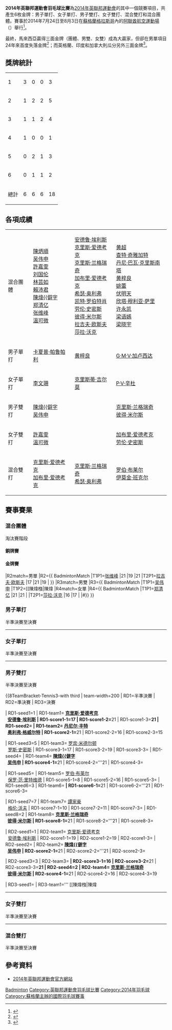 {{noteTA|G1=Badminton}}
'''2014年英聯邦運動會羽毛球比賽'''為[[2014年英聯邦運動會|2014年英聯邦運動會]]的其中一個競賽項目，共產生6枚金牌：男子單打、女子單打、男子雙打、女子雙打、混合雙打和混合團體。賽事於2014年7月24日至8月3日在[[蘇格蘭|蘇格蘭]][[格拉斯哥|格拉斯哥]]內的[[阿聯酋航空運動場|阿聯酋航空運動場]] （{{lang-en|Emirates Arena}}）舉行<ref>{{cite web|title=BADMINTON|url=http://www.glasgow2014.com/your-games/sports/badminton|publisher=Glasgow 2014 Ltd.|accessdate=2014-07-30|archive-date=2014-07-21|archive-url=https://web.archive.org/web/20140721212027/http://www.glasgow2014.com/your-games/sports/badminton|dead-url=no}}{{en}}</ref>。

最終，馬來西亞贏得三面金牌（團體、男雙、女雙）成為大贏家，但卻在男單項目24年來首度失落金牌<ref>{{cite news|title=共運會（羽球） 最後2金靠雙打 大馬最多"金"收官|url=http://www.chinapress.com.my/node/548666|newspaper=中國報|date=2014-08-03|deadurl=yes|archiveurl=https://web.archive.org/web/20140804224001/http://www.chinapress.com.my/node/548666|archivedate=2014-08-04|accessdate=2014-08-03}}</ref>；而英格蘭、印度和加拿大則瓜分另外三面金牌<ref>{{cite news|title=共運會（羽球）卡什葉李文珊稱王封后|url=http://www.chinapress.com.my/node/548753|newspaper=中國報|date=2014-08-03|deadurl=yes|archiveurl=https://web.archive.org/web/20140804224040/http://www.chinapress.com.my/node/548753|archivedate=2014-08-04|accessdate=2014-08-03}}</ref>。

== 獎牌統計 ==
{| {{RankedMedalTable|class=wikitable sortable}}
|-
|1||align=left|{{MAS}}||3||0||0||3
|-
|2||align=left|{{ENG}}||1||2||2||5
|-
|3||align=left|{{IND}}||1||1||2||4
|-
|4||align=left|{{CAN}}||1||0||0||1
|-
|5||align=left|{{SIN}}||0||2||1||3
|-style="background:#ccf;"
|6||align=left|{{SCO}}||0||1||1||2
|- class="sortbottom"
!colspan=2| 總計 || 6 || 6 || 6 || 18
|}
<small>{{legend|#ccccff|主辦國家|border=solid 1px #AAAAAA}}</small>

==各項成績==
{| {{MedalistTable|type=項目|columns=1|labelwidth=100px|style=font-size:small;}}
|-
|混合團體
|{{MAS}}
[[陳炳順|陳炳順]]<br/>[[吴伟申|吴伟申]]<br/>[[許嘉雯|許嘉雯]]<br/>[[刘国伦|刘国伦]]<br/>[[林芸如|林芸如]]<br/>[[賴沛君|賴沛君]]<br/>[[陳煒𣚦|陳煒{{僻字]]<br/>[[郑清亿|郑清亿]]<br/>[[张维峰|张维峰]]<br/>[[溫可微|溫可微]]
|{{ENG}}
[[安德鲁·埃利斯|安德鲁·埃利斯]]<br/>[[克里斯·爱德考克|克里斯·爱德考克]]<br/>[[克里斯·兰格瑞奇|克里斯·兰格瑞奇]]<br/>[[加布里·爱德考克|加布里·爱德考克]]<br/>[[希瑟·奥利弗|希瑟·奥利弗]]<br/>[[凯特·罗伯特肖|凯特·罗伯特肖]]<br/>[[劳伦·史密斯|劳伦·史密斯]]<br/>[[彼得·米尔斯|彼得·米尔斯]]<br/>[[拉吉夫·欧斯夫|拉吉夫·欧斯夫]]<br/>[[莎拉·沃克|莎拉·沃克]]
|{{SIN}}
[[黄超_(羽毛球运动员)|黄超]]<br/>[[查特·奇雅加特|查特·奇雅加特]]<br/>[[丹尼·巴瓦·克里斯南塔|丹尼·巴瓦·克里斯南塔]]<br/>[[黄梓良|黄梓良]]<br/>[[姚蕾|姚蕾]]<br/>[[伏明天|伏明天]]<br/>[[欣塔·穆利亚·萨里|欣塔·穆利亚·萨里]]<br/>[[许永凯|许永凯]]<br/>[[梁语嫣|梁语嫣]]<br/>[[梁晓宇|梁晓宇]]
|-
|男子單打
|{{flagicon|IND}} [[卡夏普·帕鲁帕利|卡夏普·帕鲁帕利]]
|{{flagicon|SIN}} [[黄梓良|黄梓良]]
|{{flagicon|IND}}  [[拉贾·梅努里·文卡塔·加卢西达|G·M·V·加卢西达]]
|-
|女子單打
|{{flagicon|CAN}} [[李文珊_(羽毛球運動員)|李文珊]]
|{{flagicon|SCO}} [[克里斯蒂·吉尔莫|克里斯蒂·吉尔莫]]
|{{flagicon|IND}} [[普萨拉·文卡塔·辛杜|P·V·辛杜]]
|-
|男子雙打
|{{flagicon|MAS}} [[陳煒𣚦|陳煒{{僻字]]<br/>{{flagicon|MAS}} [[吴伟申|吴伟申]]
|{{nowrap|{{flagicon|SIN}} [[丹尼·巴瓦·克里斯南塔|丹尼·巴瓦·克里斯南塔]]<br/>{{flagicon|SIN}} [[查特·奇雅加特|查特·奇雅加特]]}}
|{{flagicon|ENG}} [[克里斯·兰格瑞奇|克里斯·兰格瑞奇]]<br/>{{flagicon|ENG}} [[彼得·米尔斯|彼得·米尔斯]]
|-
|女子雙打
|{{flagicon|MAS}} [[許嘉雯|許嘉雯]]<br/>{{flagicon|MAS}} [[溫可微|溫可微]]
|{{nowrap|{{flagicon|IND}} [[瓦拉·古塔|瓦拉·古塔]]<br/>{{flagicon|IND}} [[阿什维尼·蓬纳帕|阿什维尼·蓬纳帕]]}}
|{{flagicon|ENG}} [[加布里·爱德考克|加布里·爱德考克]]<br/>{{flagicon|ENG}} [[劳伦·史密斯|劳伦·史密斯]]
|-
|混合雙打
|{{flagicon|ENG}} [[克里斯·爱德考克|克里斯·爱德考克]]<br/>{{flagicon|ENG}} [[加布里·爱德考克|加布里·爱德考克]]
|{{flagicon|ENG}} [[克里斯·兰格瑞奇|克里斯·兰格瑞奇]]<br/>{{flagicon|ENG}} [[希瑟·奥利弗|希瑟·奥利弗]]
|{{flagicon|SCO}} [[罗伯·布莱尔|罗伯·布莱尔]]<br/>{{flagicon|SCO}} [[伊莫金·班克尔|伊莫金·班克尔]]
|}

==賽事賽果==
===混合團體===
;淘汰賽階段
{{8TeamBracket-with third

| RD1-seed1=1
| RD1-team1='''{{bat|MAS}}'''
| RD1-score1='''3'''
| RD1-seed2=5
| RD1-team2={{bat|SCO}}
| RD1-score2=1

| RD1-seed3=4
| RD1-team3='''{{bat|SIN}}'''
| RD1-score3=3
| RD1-seed4=7
| RD1-team4={{bat|AUS}}
| RD1-score4=0

| RD1-seed5=8
| RD1-team5={{bat|CAN}}
| RD1-score5=1
| RD1-seed6=3
| RD1-team6='''{{bat|IND}}'''
| RD1-score6='''3'''

| RD1-seed7=13
| RD1-team7={{bat|SRI}}
| RD1-score7=0
| RD1-seed8=2
| RD1-team8='''{{bat|ENG}}'''
| RD1-score8='''3'''

| RD2-seed1=1
| RD2-team1='''{{bat|MAS}}'''
| RD2-score1='''3'''
| RD2-seed2=4
| RD2-team2={{bat|SIN}}
| RD2-score2=2

| RD2-seed3=3
| RD2-team3={{bat|IND}}
| RD2-score3=0
| RD2-seed4=2
| RD2-team4='''{{bat|ENG}}'''
| RD2-score4='''3'''

| RD3-seed1=1
| RD3-team1='''{{bat|MAS}}'''
| RD3-score1='''3'''
| RD3-seed2=2
| RD3-team2={{bat|ENG}}
| RD3-score2=1

| RD3-seed3=4
| RD3-team3='''{{bat|SIN}}'''
| RD3-score3='''3'''
| RD3-seed4=3
| RD3-team4={{bat|IND}}
| RD3-score4=2
}}

====銅牌賽====
{{Badmintonbox
|team1=SIN
|team2=IND
|venue=
|date= [http://results.glasgow2014.com/event/badminton/bdx400102/mixed_teams_bronze_medal_match.html 2014年7月28日]
|score1=3
|score2=2
|R1match=混雙
|R1={{BadmintonMatch |T1P1=[[丹尼·巴瓦·克里斯南塔|D·B·克里斯南塔]] |T1P2=[[梁语嫣|梁语嫣]] |21|21| |T2P1= [[拉贾·梅努里·文卡塔·加卢西达|R·M·V·加卢西达]] |T2P2=[[阿什维尼·蓬纳帕|阿什维尼·蓬纳帕]]|19|19| }}
|R2match=男單
|R2={{BadmintonMatch |T1P1= [[黄超_(羽毛球运动员)|黄超]]|15|20| |T2P1= [[卡夏普·帕鲁帕利|卡夏普·帕鲁帕利]]|21|22| }}
|R3match=男雙
|R3={{BadmintonMatch |T1P1= [[丹尼·巴瓦·克里斯南塔|D·B·克里斯南塔]] |T1P2=[[查特·奇雅加特|查特·奇雅加特]] |21|21| |T2P1= [[艾谢·迪瓦卡|艾谢·迪瓦卡]] |T2P2=[[普拉纳·杰里·乔普拉|普拉纳·杰里·乔普拉]]|12|16| }}
|R4match=女單
|R4={{BadmintonMatch |T1P1= [[梁晓宇|梁晓宇]]|22|13| |T2P1= [[普萨拉·文卡塔·辛杜|P·V·辛杜]]|24|21| }}
|R5match=女雙
|R5={{BadmintonMatch |T1P1= [[欣塔·穆利亚·萨里|欣塔·穆利亚·萨里]] |T1P2=[[姚蕾|姚蕾]]|21|29| |T2P1= [[瓦拉·古塔|瓦拉·古塔]] |T2P2=[[阿什维尼·蓬纳帕|阿什维尼·蓬纳帕]]|17|27| }}
}}

====金牌賽====
{{Badmintonbox
|team1=MAS
|team2=ENG
|venue=
|date= [http://results.glasgow2014.com/event/badminton/bdx400101/mixed_teams_gold_medal_match.html 2014年7月28日]
|score1=3
|score2=1
|R1match=混雙
|R1={{ BadmintonMatch |T1P1=[[陳炳順|陳炳順]] |T1P2=[[賴沛君|賴沛君]] |14 |26 | |T2P1=[[克里斯·爱德考克|克里斯·爱德考克]] |T2P2=[[加布里·爱德考克|加布里·爱德考克]] |21 |28 | }}
|R2match=男單
|R2={{ BadmintonMatch |T1P1=[[张维峰|张维峰]] |21 |19 |21 |T2P1=[[拉吉夫·欧斯夫|拉吉夫·欧斯夫]] |17 |21 |19 | }}
|R3match=男雙
|R3={{ BadmintonMatch |T1P1=[[吴伟申|吴伟申]] |T1P2=[[陳煒𣚦|陳煒{{僻字]] |21 |21 | |T2P1=[[克里斯·爱德考克|克里斯·爱德考克]] |T2P2=[[安德鲁·埃利斯|安德鲁·埃利斯]] |19 |17 | }}
|R4match=女單
|R4={{ BadmintonMatch |T1P1=[[郑清亿|郑清亿]] |21 |21 | |T2P1=[[莎拉·沃克|莎拉·沃克]] |16 |17 | |#}} 
}}

===男子單打===
;半準決賽至決賽
{{8TeamBracket-Tennis3-with third
| team-width=200
| RD1=半準決賽
| RD2=準決賽
| RD3=決賽

| RD1-seed1=1
| RD1-team1={{flagicon|MAS}} [[张维峰|张维峰]]
| RD1-score1-1=15
| RD1-score1-2='''21
| RD1-score1-3=17
| RD1-seed2=5
| RD1-team2='''{{flagicon|IND}} [[拉贾·梅努里·文卡塔·加卢西达|G·M·V·加卢西达]]
| RD1-score2-1='''21
| RD1-score2-2=8
| RD1-score2-3='''21

| RD1-seed3=4
| RD1-team3={{nowrap|{{flagicon|IND}} [[斯里坎特·基达姆比|斯里坎特·基达姆比]]}}
| RD1-score3-1=10
| RD1-score3-2='''21
| RD1-score3-3=12
| RD1-seed4=6
| RD1-team4='''{{flagicon|SIN}} [[黄梓良|黄梓良]]
| RD1-score4-1='''21
| RD1-score4-2=12
| RD1-score4-3='''21

| RD1-seed5=8
| RD1-team5={{flagicon|SCO}} [[基兰·梅里利斯|基兰·梅里利斯]]
| RD1-score5-1=14
| RD1-score5-2=7
| RD1-score5-3=
| RD1-seed6=3
| RD1-team6='''{{flagicon|ENG}} [[拉吉夫·欧斯夫|拉吉夫·欧斯夫]]
| RD1-score6-1='''21
| RD1-score6-2='''21
| RD1-score6-3=

| RD1-seed7=7
| RD1-team7={{flagicon|MAS}} [[刘国伦|刘国伦]]
| RD1-score7-1=13
| RD1-score7-2=14
| RD1-score7-3=
| RD1-seed8=2
| RD1-team8='''{{flagicon|IND}} [[卡夏普·帕鲁帕利|卡夏普·帕鲁帕利]]
| RD1-score8-1='''21
| RD1-score8-2='''21
| RD1-score8-3=

| RD2-seed1=5
| RD2-team1={{flagicon|IND}}  [[拉贾·梅努里·文卡塔·加卢西达|G·M·V·加卢西达]]
| RD2-score1-1='''21
| RD2-score1-2=19
| RD2-score1-3=15
| RD2-seed2=6
| RD2-team2='''{{flagicon|SIN}} [[黄梓良|黄梓良]]
| RD2-score2-1=16
| RD2-score2-2='''21
| RD2-score2-3='''21

| RD2-seed3=3
| RD2-team3={{flagicon|ENG}} [[拉吉夫·欧斯夫|拉吉夫·欧斯夫]]
| RD2-score3-1='''21
| RD2-score3-2=19
| RD2-score3-3=18
| RD2-seed4=2
| RD2-team4='''{{nowrap|{{flagicon|IND}} [[卡夏普·帕鲁帕利|卡夏普·帕鲁帕利]]}}
| RD2-score4-1=17
| RD2-score4-2='''21
| RD2-score4-3='''21

| RD3-seed1=6
| RD3-team1={{flagicon|SIN}} [[黄梓良|黄梓良]]
| RD3-score1-1=14
| RD3-score1-2='''21
| RD3-score1-3=19
| RD3-seed2=2
| RD3-team2='''{{nowrap|{{flagicon|IND}} [[卡夏普·帕鲁帕利|卡夏普·帕鲁帕利]]}}
| RD3-score2-1='''21
| RD3-score2-2=11
| RD3-score2-3='''21

| 3rd-seed1=5
| 3rd-team1='''{{flagicon|IND}}  [[拉贾·梅努里·文卡塔·加卢西达|G·M·V·加卢西达]]
| 3rd-score1-1='''21
| 3rd-score1-2=14
| 3rd-score1-3='''21
| 3rd-seed2=3
| 3rd-team2={{flagicon|ENG}} [[拉吉夫·欧斯夫|拉吉夫·欧斯夫]]
| 3rd-score2-1=15
| 3rd-score2-2='''21
| 3rd-score2-3=19
}}
----

===女子單打===
;半準決賽至決賽
{{8TeamBracket-Tennis3-with third
| team-width=200
| RD1=半準決賽
| RD2=準決賽
| RD3=決賽

| RD1-seed1=2
| RD1-team1='''{{nowrap|{{flagicon|IND}} [[普萨拉·文卡塔·辛杜|P·V·辛杜]]}}
| RD1-score1-1='''21
| RD1-score1-2='''21
| RD1-score1-3=
| RD1-seed2=
| RD1-team2={{flagicon|NZL}} [[安娜·兰金|安娜·兰金]]
| RD1-score2-1=10
| RD1-score2-2=9
| RD1-score2-3=

| RD1-seed3=4
| RD1-team3='''{{flagicon|CAN}} [[李文珊_(羽毛球運動員)|李文珊]]
| RD1-score3-1='''21
| RD1-score3-2='''21
| RD1-score3-3=
| RD1-seed4=8
| RD1-team4={{flagicon|ENG}} [[莎拉·沃克|莎拉·沃克]]
| RD1-score4-1=18
| RD1-score4-2=18
| RD1-score4-3=

| RD1-seed5=6
| RD1-team5={{flagicon|IND}} [[布滕普拉伊尔·钱德里卡·图拉西|P·C·图拉西]]
| RD1-score5-1='''21
| RD1-score5-2=19
| RD1-score5-3=19
| RD1-seed6=5
| RD1-team6='''{{flagicon|MAS}} [[郑清亿|郑清亿]]
| RD1-score6-1=18
| RD1-score6-2='''21
| RD1-score6-3='''21

| RD1-seed7=7
| RD1-team7={{flagicon|NZL}} [[陳潔英|陳潔英]]
| RD1-score7-1=9
| RD1-score7-2=10
| RD1-score7-3=
| RD1-seed8=3
| RD1-team8='''{{flagicon|SCO}} [[克里斯蒂·吉尔莫|克里斯蒂·吉尔莫]]
| RD1-score8-1='''21
| RD1-score8-2='''21
| RD1-score8-3=

| RD2-seed1=2
| RD2-team1={{nowrap|{{flagicon|IND}} [[普萨拉·文卡塔·辛杜|P·V·辛杜]]}}
| RD2-score1-1=20
| RD2-score1-2=20
| RD2-score1-3=
| RD2-seed2=4
| RD2-team2='''{{flagicon|CAN}} [[李文珊_(羽毛球運動員)|李文珊]]
| RD2-score2-1='''22
| RD2-score2-2='''22
| RD2-score2-3=

| RD2-seed3=5
| RD2-team3={{flagicon|MAS}} [[郑清亿|郑清亿]]
| RD2-score3-1=13
| RD2-score3-2=19
| RD2-score3-3=
| RD2-seed4=3
| RD2-team4='''{{flagicon|SCO}} [[克里斯蒂·吉尔莫|克里斯蒂·吉尔莫]]
| RD2-score4-1='''21
| RD2-score4-2='''21
| RD2-score4-3=

| RD3-seed1=4
| RD3-team1='''{{flagicon|CAN}} [[李文珊_(羽毛球運動員)|李文珊]]
| RD3-score1-1='''21
| RD3-score1-2='''21
| RD3-score1-3=
| RD3-seed2=3
| RD3-team2={{flagicon|SCO}} [[克里斯蒂·吉尔莫|克里斯蒂·吉尔莫]]
| RD3-score2-1=14
| RD3-score2-2=7
| RD3-score2-3=

| 3rd-seed1=2
| 3rd-team1='''{{nowrap|{{flagicon|IND}} [[普萨拉·文卡塔·辛杜|P·V·辛杜]]}}
| 3rd-score1-1='''23
| 3rd-score1-2='''21
| 3rd-score1-3=
| 3rd-seed2=5
| 3rd-team2={{flagicon|MAS}} [[郑清亿|郑清亿]]
| 3rd-score2-1=21
| 3rd-score2-2=9
| 3rd-score2-3=
}}
----

===男子雙打===
;半準決賽至決賽
{{8TeamBracket-Tennis3-with third
| team-width=200
| RD1=半準決賽
| RD2=準決賽
| RD3=決賽

| RD1-seed1=1
| RD1-team1='''{{flagicon|ENG}} [[克里斯·爱德考克|克里斯·爱德考克]]<br/> {{flagicon|ENG}} [[安德鲁·埃利斯|安德鲁·埃利斯]]
| RD1-score1-1=17
| RD1-score1-2='''21
| RD1-score1-3='''21
| RD1-seed2=
| RD1-team2={{flagicon|WAL}} [[丹尼尔·丰特|丹尼尔·丰特]]<br/> {{flagicon|WAL}} [[奥利弗·格威尔特|奥利弗·格威尔特]]
| RD1-score2-1='''21
| RD1-score2-2=16
| RD1-score2-3=15

| RD1-seed3=5
| RD1-team3={{flagicon|AUS}} [[罗宾·米德尔顿|罗宾·米德尔顿]]<br/> {{flagicon|AUS}} [[罗斯·史密斯|罗斯·史密斯]]
| RD1-score3-1=17
| RD1-score3-2=19
| RD1-score3-3=
| RD1-seed4=
| RD1-team4='''{{flagicon|MAS}} [[陳煒𣚦|陳煒{{僻字]]<br/> {{flagicon|MAS}} [[吴伟申|吴伟申]]
| RD1-score4-1='''21
| RD1-score4-2='''21
| RD1-score4-3=

| RD1-seed5=
| RD1-team5={{flagicon|SCO}} [[罗伯·布莱尔|罗伯·布莱尔]]<br/> {{flagicon|SCO}} [[保罗·范·里特维德|保罗·范·里特维德]]
| RD1-score5-1=8
| RD1-score5-2=16
| RD1-score5-3=
| RD1-seed6=3
| RD1-team6='''{{nowrap|{{flagicon|SIN}} [[丹尼·巴瓦·克里斯南塔|丹尼·巴瓦·克里斯南塔]]<br/> {{flagicon|SIN}} [[查特·奇雅加特|查特·奇雅加特]]}}
| RD1-score6-1='''21
| RD1-score6-2='''21
| RD1-score6-3=

| RD1-seed7=7
| RD1-team7={{flagicon|AUS}} [[譚家豪|譚家豪]]<br/> {{flagicon|AUS}} [[格伦·沃夫|格伦·沃夫]]
| RD1-score7-1=10
| RD1-score7-2=11
| RD1-score7-3=
| RD1-seed8=2
| RD1-team8='''{{flagicon|ENG}} [[克里斯·兰格瑞奇|克里斯·兰格瑞奇]]<br/> {{flagicon|ENG}} [[彼得·米尔斯|彼得·米尔斯]]
| RD1-score8-1='''21
| RD1-score8-2='''21
| RD1-score8-3=

| RD2-seed1=1
| RD2-team1={{flagicon|ENG}} [[克里斯·爱德考克|克里斯·爱德考克]]<br/> {{flagicon|ENG}} [[安德鲁·埃利斯|安德鲁·埃利斯]]
| RD2-score1-1=19
| RD2-score1-2=19
| RD2-score1-3=
| RD2-seed2=
| RD2-team2='''{{flagicon|MAS}} [[陳煒𣚦|陳煒{{僻字]]<br/> {{flagicon|MAS}} [[吴伟申|吴伟申]]
| RD2-score2-1='''21
| RD2-score2-2='''21
| RD2-score2-3=

| RD2-seed3=3
| RD2-team3='''{{nowrap|{{flagicon|SIN}} [[丹尼·巴瓦·克里斯南塔|丹尼·巴瓦·克里斯南塔]]<br/> {{flagicon|SIN}} [[查特·奇雅加特|查特·奇雅加特]]}}
| RD2-score3-1=16
| RD2-score3-2='''21
| RD2-score3-3='''21
| RD2-seed4=2
| RD2-team4={{flagicon|ENG}} [[克里斯·兰格瑞奇|克里斯·兰格瑞奇]]<br/> {{flagicon|ENG}} [[彼得·米尔斯|彼得·米尔斯]]
| RD2-score4-1='''21
| RD2-score4-2=16
| RD2-score4-3=19

| RD3-seed1=
| RD3-team1='''{{flagicon|MAS}} [[陳煒𣚦|陳煒{{僻字]]<br/> {{flagicon|MAS}} [[吴伟申|吴伟申]]
| RD3-score1-1='''21
| RD3-score1-2=12
| RD3-score1-3='''21
| RD3-seed2=3
| RD3-team2={{nowrap|{{flagicon|SIN}} [[丹尼·巴瓦·克里斯南塔|丹尼·巴瓦·克里斯南塔]]<br/> {{flagicon|SIN}} [[查特·奇雅加特|查特·奇雅加特]]}}
| RD3-score2-1=12
| RD3-score2-2='''21
| RD3-score2-3=15

| 3rd-seed1=1
| 3rd-team1={{flagicon|ENG}} [[克里斯·爱德考克|克里斯·爱德考克]]<br/> {{flagicon|ENG}} [[安德鲁·埃利斯|安德鲁·埃利斯]]
| 3rd-score1-1=17
| 3rd-score1-2=17
| 3rd-score1-3=
| 3rd-seed2=2
| 3rd-team2='''{{flagicon|ENG}} [[克里斯·兰格瑞奇|克里斯·兰格瑞奇]]<br/> {{flagicon|ENG}} [[彼得·米尔斯|彼得·米尔斯]]
| 3rd-score2-1='''21
| 3rd-score2-2='''21
| 3rd-score2-3=
}}
----

===女子雙打===
;半準決賽至決賽
{{8TeamBracket-Tennis3-with third
| team-width=200
| RD1=半準決賽
| RD2=準決賽
| RD3=決賽

| RD1-seed1=1
| RD1-team1={{flagicon|SIN}} [[欣塔·穆利亚·萨里|欣塔·穆利亚·萨里]]<br/> {{flagicon|SIN}} [[姚蕾|姚蕾]]
| RD1-score1-1='''21
| RD1-score1-2=20
| RD1-score1-3=19
| RD1-seed2=
| RD1-team2='''{{flagicon|MAS}} [[林芸如|林芸如]]<br/> {{flagicon|MAS}} [[賴沛君|賴沛君]]
| RD1-score2-1=19
| RD1-score2-2='''22
| RD1-score2-3='''21

| RD1-seed3=3
| RD1-team3='''{{flagicon|IND}} [[瓦拉·古塔|瓦拉·古塔]]<br/> {{flagicon|IND}} [[阿什维尼·蓬纳帕|阿什维尼·蓬纳帕]]
| RD1-score3-1='''21
| RD1-score3-2='''21
| RD1-score3-3=
| RD1-seed4=
| RD1-team4={{nowrap|{{flagicon|SRI}} [[Achini_Rathnasiri|Achini Rathnasiri]]<br/> {{flagicon|SRI}} [[Upuli_Weerasinghe|Upuli Weerasinghe]]}}
| RD1-score4-1=10
| RD1-score4-2=9
| RD1-score4-3=

| RD1-seed5=
| RD1-team5={{flagicon|CAN}} [[亚历山德拉·布鲁斯|亚历山德拉·布鲁斯]]<br/> {{flagicon|CAN}} [[陳繼怡|陳繼怡]]
| RD1-score5-1=9
| RD1-score5-2=10
| RD1-score5-3=
| RD1-seed6=4
| RD1-team6='''{{flagicon|ENG}} [[加布里·爱德考克|加布里·爱德考克]]<br/> {{flagicon|ENG}} [[劳伦·史密斯|劳伦·史密斯]]
| RD1-score6-1='''21
| RD1-score6-2='''21
| RD1-score6-3=

| RD1-seed7=
| RD1-team7={{flagicon|RSA}} [[珍妮弗·弗莱|珍妮弗·弗莱]]<br/> {{flagicon|RSA}} [[桑德拉·勒格兰其|桑德拉·勒格兰其]]
| RD1-score7-1=7
| RD1-score7-2=10
| RD1-score7-3=
| RD1-seed8=2
| RD1-team8='''{{flagicon|MAS}} [[許嘉雯|許嘉雯]]<br/> {{flagicon|MAS}} [[溫可微|溫可微]]
| RD1-score8-1='''21
| RD1-score8-2='''21
| RD1-score8-3=

| RD2-seed1=
| RD2-team1={{flagicon|MAS}} [[林芸如|林芸如]]<br/> {{flagicon|MAS}} [[賴沛君|賴沛君]]
| RD2-score1-1=7
| RD2-score1-2=12
| RD2-score1-3=
| RD2-seed2=3
| RD2-team2='''{{flagicon|IND}} [[瓦拉·古塔|瓦拉·古塔]]<br/> {{flagicon|IND}} [[阿什维尼·蓬纳帕|阿什维尼·蓬纳帕]]
| RD2-score2-1='''21
| RD2-score2-2='''21
| RD2-score2-3=

| RD2-seed3=4
| RD2-team3={{nowrap|{{flagicon|ENG}} [[加布里·爱德考克|加布里·爱德考克]]<br/> {{flagicon|ENG}} [[劳伦·史密斯|劳伦·史密斯]]}}
| RD2-score3-1=16
| RD2-score3-2=11
| RD2-score3-3=
| RD2-seed4=2
| RD2-team4='''{{flagicon|MAS}} [[許嘉雯|許嘉雯]]<br/> {{flagicon|MAS}} [[溫可微|溫可微]]
| RD2-score4-1='''21
| RD2-score4-2='''21
| RD2-score4-3=

| RD3-seed1=3
| RD3-team1={{nowrap|{{flagicon|IND}} [[瓦拉·古塔|瓦拉·古塔]]<br/> {{flagicon|IND}} [[阿什维尼·蓬纳帕|阿什维尼·蓬纳帕]]}}
| RD3-score1-1=17
| RD3-score1-2=21
| RD3-score1-3=
| RD3-seed2=2
| RD3-team2='''{{flagicon|MAS}} [[許嘉雯|許嘉雯]]<br/> {{flagicon|MAS}} [[溫可微|溫可微]]
| RD3-score2-1='''21
| RD3-score2-2='''23
| RD3-score2-3=

| 3rd-seed1=
| 3rd-team1={{flagicon|MAS}} [[林芸如|林芸如]]<br/> {{flagicon|MAS}} [[賴沛君|賴沛君]]
| 3rd-score1-1='''21
| 3rd-score1-2=15
| 3rd-score1-3=16
| 3rd-seed2=4
| 3rd-team2='''{{nowrap|{{flagicon|ENG}} [[加布里·爱德考克|加布里·爱德考克]]<br/> {{flagicon|ENG}} [[劳伦·史密斯|劳伦·史密斯]]}}
| 3rd-score2-1=16
| 3rd-score2-2='''21
| 3rd-score2-3='''21
}}
----

===混合雙打===
;半準決賽至決賽
{{8TeamBracket-Tennis3-with third
| team-width=200
| RD1=半準決賽
| RD2=準決賽
| RD3=決賽

| RD1-seed1=1
| RD1-team1='''{{flagicon|ENG}} [[克里斯·爱德考克|克里斯·爱德考克]]<br/> {{flagicon|ENG}} [[加布里·爱德考克|加布里·爱德考克]]
| RD1-score1-1='''21
| RD1-score1-2='''21
| RD1-score1-3=
| RD1-seed2=
| RD1-team2={{flagicon|SIN}} [[查特·奇雅加特|查特·奇雅加特]]<br/> {{flagicon|SIN}} [[姚蕾|姚蕾]]
| RD1-score2-1=13
| RD1-score2-2=14
| RD1-score2-3=

| RD1-seed3=3
| RD1-team3='''{{flagicon|SCO}} [[罗伯·布莱尔|罗伯·布莱尔]]<br/> {{flagicon|SCO}} [[伊莫金·班克尔|伊莫金·班克尔]]
| RD1-score3-1='''21
| RD1-score3-2='''21
| RD1-score3-3=
| RD1-seed4=7
| RD1-team4={{flagicon|CAN}} [[吳楷義|吳楷義]]<br/> {{flagicon|CAN}} [[陳繼怡|陳繼怡]]
| RD1-score4-1=11
| RD1-score4-2=17
| RD1-score4-3=

| RD1-seed5=6
| RD1-team5={{flagicon|CAN}} [[吳駿義|吳駿義]]<br/> {{flagicon|CAN}} [[亚历山德拉·布鲁斯|亚历山德拉·布鲁斯]]
| RD1-score5-1=16
| RD1-score5-2=17
| RD1-score5-3=
| RD1-seed6=4
| RD1-team6='''{{flagicon|ENG}} [[克里斯·兰格瑞奇|克里斯·兰格瑞奇]]<br/> {{flagicon|ENG}} [[希瑟·奥利弗|希瑟·奥利弗]]
| RD1-score6-1='''21
| RD1-score6-2='''21
| RD1-score6-3=

| RD1-seed7=5
| RD1-team7='''{{flagicon|MAS}} [[陳炳順|陳炳順]]<br/> {{flagicon|MAS}} [[賴沛君|賴沛君]]
| RD1-score7-1='''21
| RD1-score7-2=17
| RD1-score7-3='''21
| RD1-seed8=2
| RD1-team8={{nowrap|{{flagicon|SIN}} [[丹尼·巴瓦·克里斯南塔|丹尼·巴瓦·克里斯南塔]]<br/> {{flagicon|SIN}} [[梁语嫣|梁语嫣]]}}
| RD1-score8-1=8
| RD1-score8-2='''21
| RD1-score8-3=19

| RD2-seed1=1
| RD2-team1='''{{flagicon|ENG}} [[克里斯·爱德考克|克里斯·爱德考克]]<br/> {{flagicon|ENG}} [[加布里·爱德考克|加布里·爱德考克]]
| RD2-score1-1='''21
| RD2-score1-2='''21
| RD2-score1-3=
| RD2-seed2=3
| RD2-team2={{flagicon|SCO}} [[罗伯·布莱尔|罗伯·布莱尔]]<br/> {{flagicon|SCO}} [[伊莫金·班克尔|伊莫金·班克尔]]
| RD2-score2-1=14
| RD2-score2-2=14
| RD2-score2-3=

| RD2-seed3=4
| RD2-team3='''{{nowrap|{{flagicon|ENG}} [[克里斯·兰格瑞奇|克里斯·兰格瑞奇]]<br/> {{flagicon|ENG}} [[希瑟·奥利弗|希瑟·奥利弗]]}}
| RD2-score3-1='''21
| RD2-score3-2=20
| RD2-score3-3='''21
| RD2-seed4=5
| RD2-team4={{flagicon|MAS}} [[陳炳順|陳炳順]]<br/> {{flagicon|MAS}} [[賴沛君|賴沛君]]
| RD2-score4-1=15
| RD2-score4-2='''22
| RD2-score4-3=13

| RD3-seed1=1
| RD3-team1='''{{nowrap|{{flagicon|ENG}} [[克里斯·爱德考克|克里斯·爱德考克]]<br/> {{flagicon|ENG}} [[加布里·爱德考克|加布里·爱德考克]]}}
| RD3-score1-1='''21
| RD3-score1-2='''21
| RD3-score1-3=
| RD3-seed2=4
| RD3-team2={{flagicon|ENG}} [[克里斯·兰格瑞奇|克里斯·兰格瑞奇]]<br/> {{flagicon|ENG}} [[希瑟·奥利弗|希瑟·奥利弗]]
| RD3-score2-1=9
| RD3-score2-2=12
| RD3-score2-3=

| 3rd-seed1=3
| 3rd-team1='''{{flagicon|SCO}} [[罗伯·布莱尔|罗伯·布莱尔]]<br/> {{flagicon|SCO}} [[伊莫金·班克尔|伊莫金·班克尔]]
| 3rd-score1-1='''21
| 3rd-score1-2='''21
| 3rd-score1-3=
| 3rd-seed2=5
| 3rd-team2={{flagicon|MAS}} [[陳炳順|陳炳順]]<br/> {{flagicon|MAS}} [[賴沛君|賴沛君]]
| 3rd-score2-1=17
| 3rd-score2-2=11
| 3rd-score2-3=
}}

== 參考資料 ==
{{Reflist}}
* [http://www.glasgow2014.com/your-games/sports/badminton 2014年英聯邦運動會官方網站]{{Wayback|url=http://www.glasgow2014.com/your-games/sports/badminton |date=20140721212027 }} {{en}}

{{大英國協運動會羽球比賽}}
{{2014年英聯邦運動會項目}}

[[Category:2014年英聯邦運動會比賽項目|Badminton]]
[[Category:英聯邦運動會羽毛球比賽|Category:英聯邦運動會羽毛球比賽]]
[[Category:2014年羽毛球|Category:2014年羽毛球]]
[[Category:蘇格蘭主辦的國際羽毛球賽事|Category:蘇格蘭主辦的國際羽毛球賽事]]